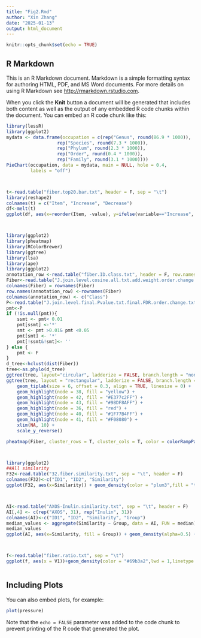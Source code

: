 ---
title: "Fig2.Rmd"
author: "Xin Zhang"
date: "2025-01-13"
output: html_document
---

```{r setup, include=FALSE}
knitr::opts_chunk$set(echo = TRUE)
```

## R Markdown

This is an R Markdown document. Markdown is a simple formatting syntax for authoring HTML, PDF, and MS Word documents. For more details on using R Markdown see <http://rmarkdown.rstudio.com>.

When you click the **Knit** button a document will be generated that includes both content as well as the output of any embedded R code chunks within the document. You can embed an R code chunk like this:

```{r}

library(lessR)
library(ggplot2)
mydata <- data.frame(occupation = c(rep("Genus", round(86.9 * 1000)),
                   rep("Species", round(7.3 * 1000)),
                   rep("Phylum", round(2.3 * 1000)),
                   rep("Order", round(0.4 * 1000)),
                   rep("Family", round(3.1 * 1000))))
PieChart(occupation, data = mydata, main = NULL, hole = 0.4,
         labels = "off")



t<-read.table("fiber.top20.bar.txt", header = F, sep = "\t")
library(reshape2)
colnames(t) = c("Item", "Increase", "Decrease")
df<-melt(t)
ggplot(df, aes(x=reorder(Item, -value), y=ifelse(variable=="Increase", value, -value), fill = variable))+geom_bar(stat = "identity")+coord_flip()+scale_y_continuous(labels = abs, expand = expansion(mult = c(0.1,0.1)))+ylab("Evidence count")+ xlab("Microbe_type") + theme_classic() + theme(axis.text.y = element_text(size =6),axis.title.y  = element_blank()) + ylim(-11, 50)



library(ggplot2)
library(pheatmap)
library(RColorBrewer)
library(ggtree)
library(lsa)
library(ape)
library(ggplot2)
annotation_row <-read.table("fiber.ID.class.txt", header = F, row.names = 1,sep="\t")
Fiber<-read.table("J.join.level.cosine.all.txt.add.weight.order.change.txt", header = T, row.names = 1, sep ="\t")
colnames(Fiber) = rownames(Fiber)
row.names(annotation_row) <-rownames(Fiber)
colnames(annotation_row) <- c("Class")
P<-read.table("J.join.level.final.Pvalue.txt.final.FDR.order.change.txt", sep ="\t", header = T, row.names = 1)
pmt<-P
if (!is.null(pmt)){
    ssmt <- pmt< 0.01
    pmt[ssmt] <-'*'
    smt <- pmt >0.01& pmt <0.05
    pmt[smt] <- '*'
    pmt[!ssmt&!smt]<- ''
} else {
    pmt <- F
}
d_tree<-hclust(dist(Fiber))  
tree<-as.phylo(d_tree)
ggtree(tree, layout="circular", ladderize = FALSE, branch.length = "none") + geom_tiplab2(size=2, offset=0.1)+geom_text(aes(label=node))
ggtree(tree, layout = "rectangular", ladderize = FALSE, branch.length = "none") +
    geom_tiplab(size = 6, offset = 0.3, align = TRUE, linesize = 0) +
    geom_highlight(node = 38, fill = "yellow") +
    geom_highlight(node = 42, fill = "#E377c2FF") +
    geom_highlight(node = 43, fill = "#98DF8AFF") +
    geom_highlight(node = 36, fill = "red") +
    geom_highlight(node = 40, fill = "#1F77B4FF") +
    geom_highlight(node = 41, fill = "#F08080") +
    xlim(NA, 10) +
    scale_y_reverse()

pheatmap(Fiber, cluster_rows = T, cluster_cols = T, color = colorRampPalette(c("navy", "white", "firebrick3"))(100), fontsize = 7, annotation_row = annotation_row, annotation_col = annotation_row,  cutree_rows = 6, cutree_cols = 6, fontsize_col = 12, fontsize_row = 12, legend_labels = 10, clustering_method = "complete", show_rownames = T, display_numbers = pmt)



library(ggplot2)
##All similarity
F32<-read.table("32.fiber.similarity.txt", sep = "\t", header = F)
colnames(F32)<-c("ID1", "ID2", "Similarity")
ggplot(F32, aes(x=Similarity)) + geom_density(color = "plum3",fill = "thistle3", lwd = 1,linetype = 2, alpha=0.5,adjust=1.75) + xlab("Similarity")+ ylab("Density") + theme_classic() + theme(axis.text = element_text(size = 20), legend.text = element_text(size = 20), text = element_text(size = 20)) + annotate("text", x = 0.003, y = 5, label = "Median=0.003", size=7) + geom_vline(xintercept = 0.003, linetype = "dashed") 



AI<-read.table("AXOS-Inulin.similarity.txt", sep = "\t", header = F)
AI[,4] <- c(rep("AXOS", 31), rep("Inulin", 31))
colnames(AI)<-c("ID1", "ID2", "Similarity", "Group") 
median_values <- aggregate(Similarity ~ Group, data = AI, FUN = median)
median_values
ggplot(AI, aes(x=Similarity, fill = Group)) + geom_density(alpha=0.5) + xlab("Similarity")+ ylab("Density") + theme_classic() + theme(legend.position = "top", axis.text = element_text(size = 25), legend.text = element_text(size = 25), text = element_text(size = 25)) + geom_vline(xintercept = 0.03, linetype = "dashed", col = "lightcoral")  + geom_vline(xintercept = 0.06, linetype = "dashed", col = "cyan4")  + annotate("text", x= -0.2, y = 3.5, label = "Median = 0.03", size = 7, col = "lightcoral") +  annotate("text", x= 0.2, y = 3.5, label = "Median = 0.06", size = 7, col = "#20B2AA") 



f<-read.table("fiber.ratio.txt", sep = "\t")
ggplot(f, aes(x = V1))+geom_density(color = "#69b3a2",lwd = 1,linetype = 2,fill="#69b3a2",alpha=0.5,adjust=1.75)+annotate("segment",x = 1.51, xend = 1.51, y = 2, yend = 0, colour = "#66CC66", linetype="solid",size=1)+annotate("text", x = 1.51, y = 2, label = "Observed=1.51", size=5) + xlab("Ratio of coherent to incoherent")+ ylab("Probability density")+ annotate("text", x = 1.11, y = 13.5, label = "Median=1.11", size=5)+theme(axis.title.x= element_text(size = 13), axis.title.y = element_text(size = 13), panel.grid.major = element_blank(),panel.grid.minor = element_blank(), axis.text = element_text(size = 12)) + theme_classic()  +  geom_vline(xintercept = 1.11, linetype = "dashed")



```

## Including Plots

You can also embed plots, for example:

```{r pressure, echo=FALSE}
plot(pressure)
```

Note that the `echo = FALSE` parameter was added to the code chunk to prevent printing of the R code that generated the plot.
